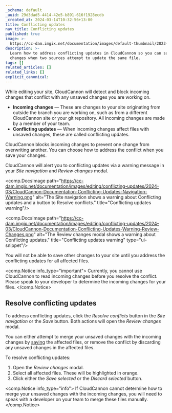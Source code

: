 ```yaml
---
_schema: default
_uuid: 29d3dad5-4414-42e5-b891-616f1928ecdb
_created_at: 2024-03-14T10:32:56+13:00
title: Conflicting updates
nav_title: Conflicting updates
published: true
image: >-
  https://cc-dam.imgix.net/documentation/images/default-thumbnail/2023-Q4/CloudCannon-Documentation-Thumbnail.png
description: >-
  Learn how to address conflicting updates in CloudCannon so you can save your
  changes when two sources attempt to update the same file.
tags: []
related_articles: []
related_links: []
explicit_canonical:
---
```

While editing your site, CloudCannon will detect and block incoming changes that conflict with any unsaved changes you are working on.

* **Incoming changes** — These are changes to your site originating from outside the branch you are working on, such as from a different CloudCannon site or your git repository. All incoming changes are made by a member of your team.
* **Conflicting updates** — When incoming changes affect files with unsaved changes, these are called conflicting updates.

CloudCannon blocks incoming changes to prevent one change from overwriting another. You can choose how to address the conflict when you save your changes.

CloudCannon will alert you to conflicting updates via a warning message in your *Site navigation* and *Review changes* modal.

<comp.DocsImage path="https://cc-dam.imgix.net/documentation/images/editing/conflicting-updates/2024-03/CloudCannon-Documentation-Conflicting-Updates-Navigation-Warning.png" alt="The Site navigation shows a warning about Conflicting updates and a button to Resolve conflicts." title="Conflicting updates warning"/>

<comp.DocsImage path="https://cc-dam.imgix.net/documentation/images/editing/conflicting-updates/2024-03/CloudCannon-Documentation-Conflicting-Updates-Warning-Review-Changes.png" alt="The Review changes modal shows a warning about Conflicting updates." title="Conflicting updates warning" type="ui-snippet"/>

You will not be able to save other changes to your site until you address the conflicting updates for all affected files.

<comp.Notice info_type="important">
  Currently, you cannot use CloudCannon to read incoming changes before you resolve the conflict. Please speak to your developer to determine the incoming changes for your files.
</comp.Notice>

## Resolve conflicting updates

To address conflicting updates, click the *Resolve conflicts* button in the *Site navigation* or the *Save* button. Both actions will open the *Review changes* modal.

You can either attempt to merge your unsaved changes with the incoming changes by [saving](/documentation/articles/save-your-changes) the affected files, or remove the conflict by discarding any unsaved changes in the affected files.

To resolve conflicting updates:

1. Open the *Review changes* modal.
2. Select all affected files. These will be highlighted in orange.
3. Click either the *Save selected* or the *Discard selected* button.

<comp.Notice info_type="info">
  If CloudCannon cannot determine how to merge your unsaved changes with the incoming changes, you will need to speak with a developer on your team to merge these files manually.
</comp.Notice>